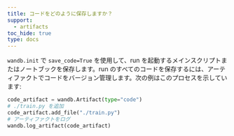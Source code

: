 ```yaml
---
title: コードをどのように保存しますか？
support:
  - artifacts
toc_hide: true
type: docs
---
```

`wandb.init` で `save_code=True` を使用して、run を起動するメインスクリプトまたはノートブックを保存します。run のすべてのコードを保存するには、アーティファクトでコードをバージョン管理します。次の例はこのプロセスを示しています:

```python
code_artifact = wandb.Artifact(type="code")
# ./train.py を追加
code_artifact.add_file("./train.py")
# アーティファクトをログ
wandb.log_artifact(code_artifact)
```
